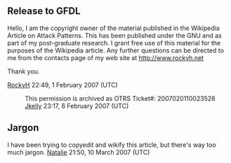 <article id="9257233" title=Talk:Attack patterns>
	<talkpage id="9257233" title="Talk:Attack patterns">
{{WikiProject Computer Security|class=Stub|importance=High|}}
{{Technical|date=September 2010}}

== Release to GFDL ==
Hello,
I am the copyright owner of the material published in the Wikipedia Article on Attack Patterns.  This has been published under the GNU and as part of my post-graduate research.  I grant free use of this material for the purposes of the Wikipedia article. Any further questions can be directed to me from the contacts page of my web site at http://www.rockyh.net

Thank you.

[[User:RockyH|RockyH]] 22:49, 1 February 2007 (UTC)

:This permission is archived as OTRS Ticket#: 2007020110023528 [[User:Jkelly|Jkelly]] 23:17, 6 February 2007 (UTC)

==Jargon==
I have been trying to copyedit and wikify this article, but there's way too much jargon. [[User:Natalie Erin|Natalie]] 21:50, 10 March 2007 (UTC)
	</talkpage>
</article>